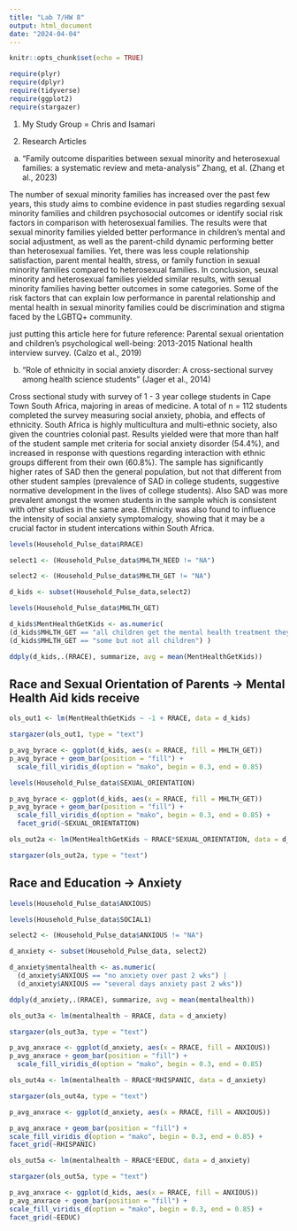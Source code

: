 ```yaml
---
title: "Lab 7/HW 8"
output: html_document
date: "2024-04-04"
---
```



```r
knitr::opts_chunk$set(echo = TRUE)
```


```r
require(plyr)
require(dplyr)
require(tidyverse)
require(ggplot2)
require(stargazer)
```


1. My Study Group = Chris and Isamari

2. Research Articles

a) "Family outcome disparities between sexual minority and heterosexual families: a systematic review and meta-analysis" Zhang, et al. (Zhang et al., 2023)

The number of sexual minority families has increased over the past few years, this study aims to combine evidence in past studies regarding sexual minority families and children psychosocial outcomes or identify social risk factors in comparison with heterosexual families. The results were that sexual minority families yielded better performance in children's mental and social adjustment, as well as the parent-child dynamic performing better than heterosexual families. Yet, there was less couple relationship satisfaction, parent mental health, stress, or family function in sexual minority families compared to heterosexual families. In conclusion, seuxal minority and heterosexual families yielded similar results, with sexual minority families having better outcomes in some categories. Some of the risk factors that can explain low performance in parental relationship and mental health in sexual minority families could be discrimination and stigma faced by the LGBTQ+ community. 




just putting this article here for future reference:  Parental sexual orientation and children’s psychological well-being: 2013-2015 National health interview survey. (Calzo et al., 2019)


b) "Role of ethnicity in social anxiety disorder: A cross-sectional survey among health science students" (Jager et al., 2014)

Cross sectional study with survey of 1 - 3 year college students in Cape Town South Africa, majoring in areas of medicine. A total of n = 112 students completed the survey measuring social anxiety, phobia, and effects of ethnicity. South Africa is highly multicultura and multi-ethnic society, also given the countries colonial past. Results yielded were that more than half of the student sample met criteria for social anxiety disorder (54.4%), and increased in response with questions regarding interaction with ethnic groups different from their own (60.8%). The sample has significantly higher rates of SAD then the general population, but not that different from other student samples (prevalence of SAD in college students, suggestive normative development in the lives of college students). Also SAD was more prevalent amongst the women students in the sample which is consistent with other studies in the same area. Ethnicity was also found to influence the intensity of social anxiety symptomalogy, showing that it may be a crucial factor in student intercations within South Africa. 




```r
levels(Household_Pulse_data$RRACE)
```


```r
select1 <- (Household_Pulse_data$MHLTH_NEED != "NA")
```

```r
select2 <- (Household_Pulse_data$MHLTH_GET != "NA")
```


```r
d_kids <- subset(Household_Pulse_data,select2)
```

```r
levels(Household_Pulse_data$MHLTH_GET)
```



```r
d_kids$MentHealthGetKids <- as.numeric(
(d_kids$MHLTH_GET == "all children get the mental health treatment they need") |
(d_kids$MHLTH_GET == "some but not all children") )
```


```r
ddply(d_kids,.(RRACE), summarize, avg = mean(MentHealthGetKids))
```


## Race and Sexual Orientation of Parents -> Mental Health Aid kids receive

```r
ols_out1 <- lm(MentHealthGetKids ~ -1 + RRACE, data = d_kids)

```

```r
stargazer(ols_out1, type = "text")
```

```r
p_avg_byrace <- ggplot(d_kids, aes(x = RRACE, fill = MHLTH_GET))
p_avg_byrace + geom_bar(position = "fill") + 
  scale_fill_viridis_d(option = "mako", begin = 0.3, end = 0.85)
```

```r
levels(Household_Pulse_data$SEXUAL_ORIENTATION)
```

```r
p_avg_byrace <- ggplot(d_kids, aes(x = RRACE, fill = MHLTH_GET))
p_avg_byrace + geom_bar(position = "fill") + 
  scale_fill_viridis_d(option = "mako", begin = 0.3, end = 0.85) + 
  facet_grid(~SEXUAL_ORIENTATION)
```


```r
ols_out2a <- lm(MentHealthGetKids ~ RRACE*SEXUAL_ORIENTATION, data = d_kids)

```

```r
stargazer(ols_out2a, type = "text")
```

## Race and Education -> Anxiety

```r
levels(Household_Pulse_data$ANXIOUS)
```

```r
levels(Household_Pulse_data$SOCIAL1)
```


```r
select2 <- (Household_Pulse_data$ANXIOUS != "NA")

d_anxiety <- subset(Household_Pulse_data, select2)
```

```r
d_anxiety$mentalhealth <- as.numeric(
  (d_anxiety$ANXIOUS == "no anxiety over past 2 wks") |
  (d_anxiety$ANXIOUS == "several days anxiety past 2 wks"))
```

```r
ddply(d_anxiety,.(RRACE), summarize, avg = mean(mentalhealth))
```

```r
ols_out3a <- lm(mentalhealth ~ RRACE, data = d_anxiety)
```

```r
stargazer(ols_out3a, type = "text")
```




```r
p_avg_anxrace <- ggplot(d_anxiety, aes(x = RRACE, fill = ANXIOUS))
p_avg_anxrace + geom_bar(position = "fill") + 
  scale_fill_viridis_d(option = "mako", begin = 0.3, end = 0.85)
```

```r
ols_out4a <- lm(mentalhealth ~ RRACE*RHISPANIC, data = d_anxiety)
```

```r
stargazer(ols_out4a, type = "text")
```

```r
p_avg_anxrace <- ggplot(d_anxiety, aes(x = RRACE, fill = ANXIOUS))

```

```r
p_avg_anxrace + geom_bar(position = "fill") +
scale_fill_viridis_d(option = "mako", begin = 0.3, end = 0.85) +
facet_grid(~RHISPANIC)
```

```r
ols_out5a <- lm(mentalhealth ~ RRACE*EEDUC, data = d_anxiety)
```

```r
stargazer(ols_out5a, type = "text")
```

```r
p_avg_anxrace <- ggplot(d_kids, aes(x = RRACE, fill = ANXIOUS))
p_avg_anxrace + geom_bar(position = "fill") +
scale_fill_viridis_d(option = "mako", begin = 0.3, end = 0.85) +
facet_grid(~EEDUC)
```

